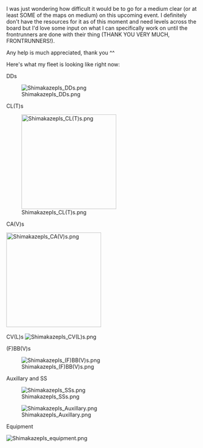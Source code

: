 I was just wondering how difficult it would be to go for a medium clear (or at least SOME of the maps on medium) on this upcoming event. I definitely don't have the resources for it as of this moment and need levels across the board but I'd love some input on what I can specifically work on until the frontrunners are done with their thing (THANK YOU VERY MUCH, FRONTRUNNERS!).

Any help is much appreciated, thank you ^^

Here's what my fleet is looking like right now:

DDs

[[File:Shimakazepls_DDs.png|thumb|left]]













CL(T)s

[[File:Shimakazepls_CL(T)s.png|thumb|left|250px]]









CA(V)s

[[File:Shimakazepls_CA(V)s.png|thumb|left|250px]]
 









CV(L)s
[[File:Shimakazepls_CV(L)s.png|thumb|left]]







(F)BB(V)s

[[File:Shimakazepls_(F)BB(V)s.png|thumb|left]]







Auxillary and SS

[[File:Shimakazepls_SSs.png|thumb|left]]

[[File:Shimakazepls_Auxillary.png|thumb|left]]











Equipment

[[File:Shimakazepls_equipment.png|thumb|left]]<ac_metadata title="What are some goals I should work towards before the event?"> </ac_metadata>